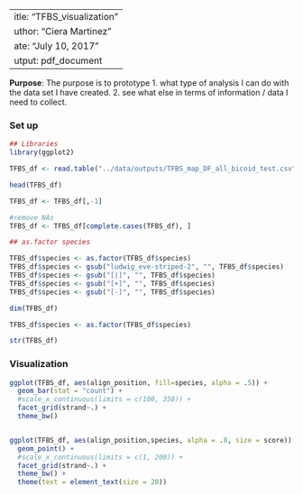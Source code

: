  ---
title: "TFBS_visualization"
author: "Ciera Martinez"
date: "July 10, 2017"
output: pdf_document
---

**Purpose**: The purpose is to prototype 
1. what type of analysis I can do with the data set I have created. 
2. see what else in terms of information / data I need to collect.

### Set up 
```r
## Libraries
library(ggplot2)

TFBS_df <- read.table("../data/outputs/TFBS_map_DF_all_bicoid_test.csv", sep = "\t", header = TRUE)

head(TFBS_df)

TFBS_df <- TFBS_df[,-1]

#remove NAs
TFBS_df <- TFBS_df[complete.cases(TFBS_df), ]

## as.factor species

TFBS_df$species <- as.factor(TFBS_df$species)
TFBS_df$species <- gsub("ludwig_eve-striped-2", "", TFBS_df$species)
TFBS_df$species <- gsub("[|]", "", TFBS_df$species)
TFBS_df$species <- gsub("[+]", "", TFBS_df$species)
TFBS_df$species <- gsub("[-]", "", TFBS_df$species)

dim(TFBS_df)

TFBS_df$species <- as.factor(TFBS_df$species)

str(TFBS_df)

```

### Visualization

```r

ggplot(TFBS_df, aes(align_position, fill=species, alpha = .5)) +
  geom_bar(stat = "count") +
  #scale_x_continuous(limits = c(100, 350)) +
  facet_grid(strand~.) +
  theme_bw() 


ggplot(TFBS_df, aes(align_position,species, alpha = .8, size = score)) +
  geom_point() + 
  #scale_x_continuous(limits = c(1, 200)) +
  facet_grid(strand~.) +
  theme_bw() +
  theme(text = element_text(size = 20)) 
```



